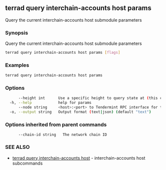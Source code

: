 ## terrad query interchain-accounts host params

Query the current interchain-accounts host submodule parameters

### Synopsis

Query the current interchain-accounts host submodule parameters

```sh Terrad
terrad query interchain-accounts host params [flags]
```

### Examples

```sh Terrad
terrad query interchain-accounts host params
```

### Options

```sh Terrad
      --height int      Use a specific height to query state at (this can error if the node is pruning state)
  -h, --help            help for params
      --node string     <host>:<port> to Tendermint RPC interface for this chain (default "tcp://localhost:26657")
  -o, --output string   Output format (text|json) (default "text")
```

### Options inherited from parent commands

```
      --chain-id string   The network chain ID
```

### SEE ALSO

* [terrad query interchain-accounts host](terrad_query_interchain-accounts_host.md)	 - interchain-accounts host subcommands


